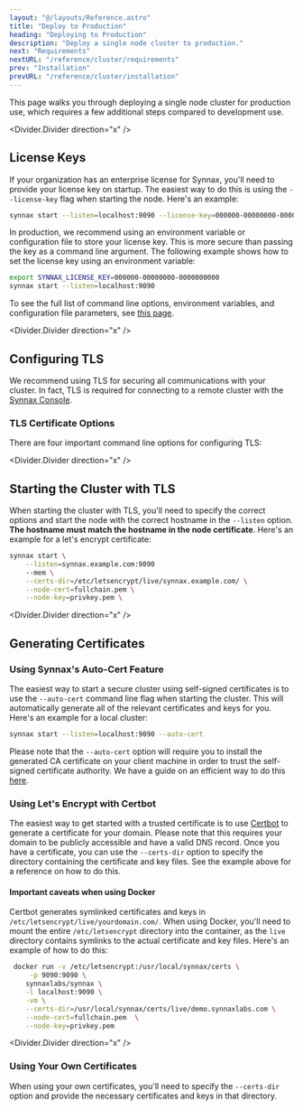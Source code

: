 ```yaml
---
layout: "@/layouts/Reference.astro"
title: "Deploy to Production"
heading: "Deploying to Production"
description: "Deploy a single node cluster to production."
next: "Requirements"
nextURL: "/reference/cluster/requirements"
prev: "Installation"
prevURL: "/reference/cluster/installation"
---
```


This page walks you through deploying a single node cluster for production use,
which requires a few additional steps compared to development use.


<Divider.Divider direction="x" />

## License Keys

If your organization has an enterprise license for Synnax, you'll need to provide
your license key on startup. The easiest way to do this is using the `--license-key`
flag when starting the node. Here's an example:

```sh
synnax start --listen=localhost:9090 --license-key=000000-00000000-0000000000
```

In production, we recommend using an environment variable or configuration file
to store your license key. This is more secure than passing the key as a command
line argument. The following example shows how to set the license key using an
environment variable:

```sh
export SYNNAX_LICENSE_KEY=000000-00000000-0000000000
synnax start --listen=localhost:9090
```

To see the full list of command line options, environment variables, and configuration
file parameters, see [this page](/reference/cluster/cli-reference).

<Divider.Divider direction="x" />

## Configuring TLS

We recommend using TLS for securing all communications with your cluster. In
fact, TLS is required for connecting to a remote cluster with the [Synnax Console](../console/get-started).

### TLS Certificate Options

There are four important command line options for configuring TLS:

<Table
    columns={[
        { key: "option", name: "Option", type: "code", width: 130 },
        { key: "description", name: "Description", type: "string" },
        { key: "default", name: "Default", type: "string", width: 50 }
    ]}
    data={[
        {
            option: "--certs-dir",
            description: "The path to a directory containing the necessary certificates for the cluster to use.",
            default: "/usr/local/synnax/certs"
        },
        {
            option: "--ca-cert",
            description: "The path relative to --certs-dir to the certificate authority (CA) certificate. This is only required if you're using a self-signed certificate. Certificates generated by public CA's like Let's Encrypt are already trusted, so you don't need to specify this option.",
            default: "ca.crt"
        },
        {
            option: "--node-cert",
            description: "The path relative to --certs-dir to the node's public certificate file.",
            default: "node.crt"
        },
        {
            option: "--node-key",
            description: "The path relative to --certs-dir to the node's private key file.",
            default: "node.key"
        }
    ]}
/>

<Divider.Divider direction="x" />

## Starting the Cluster with TLS

When starting the cluster with TLS, you'll need to specify the correct options
and start the node with the correct hostname in the `--listen` option. <b>The
hostname must match the hostname in the node certificate</b>. Here's an example
for a let's encrypt certificate:

```sh
synnax start \
    --listen=synnax.example.com:9090
    --mem \
    --certs-dir=/etc/letsencrypt/live/synnax.example.com/ \
    --node-cert=fullchain.pem \
    --node-key=privkey.pem \
```

<Divider.Divider direction="x" />

## Generating Certificates

### Using Synnax's Auto-Cert Feature

The easiest way to start a secure cluster using self-signed certificates is to
use the `--auto-cert` command line flag when starting the cluster. This will
automatically generate all of the relevant certificates and keys for you. Here's
an example for a local cluster:

```sh
synnax start --listen=localhost:9090 --auto-cert
```

Please note that the `--auto-cert` option will require you to install the
generated CA certificate on your client machine in order to trust the
self-signed certificate authority. We have a guide on an efficient way to do
this [here](/guides/sys-admin/deployment-self-signed).

### Using Let's Encrypt with Certbot

The easiest way to get started with a trusted certificate is to use
[Certbot](https://certbot.eff.org/) to generate a certificate for your domain.
Please note that this requires your domain to be publicly accessible and have a
valid DNS record. Once you have a certificate, you can use the `--certs-dir`
option to specify the directory containing the certificate and key files. See
the example above for a reference on how to do this.

#### Important caveats when using Docker

Certbot generates symlinked certificates and keys in
`/etc/letsencrypt/live/yourdomain.com/`. When using Docker, you'll need to mount
the entire `/etc/letsencrypt` directory into the container, as the `live`
directory contains symlinks to the actual certificate and key files. Here's an
example of how to do this:

```bash
 docker run -v /etc/letsencrypt:/usr/local/synnax/certs \
     -p 9090:9090 \
    synnaxlabs/synnax \
    -l localhost:9090 \
    -vm \
    --certs-dir=/usr/local/synnax/certs/live/demo.synnaxlabs.com \
    --node-cert=fullchain.pem  \
    --node-key=privkey.pem
 ```

<Divider.Divider direction="x" />

### Using Your Own Certificates

When using your own certificates, you'll need to specify the `--certs-dir`
option and provide the necessary certificates and keys in that directory.



